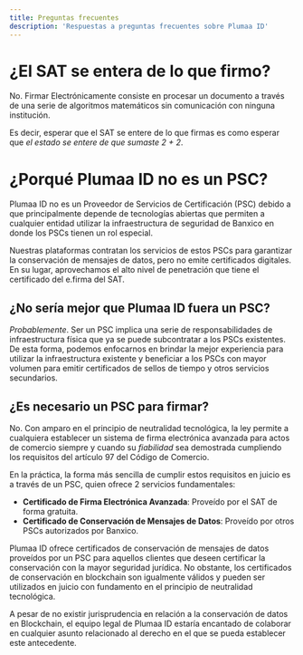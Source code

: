 ```yaml
---
title: Preguntas frecuentes
description: 'Respuestas a preguntas frecuentes sobre Plumaa ID'
---
```


# ¿El SAT se entera de lo que firmo?

No. Firmar Electrónicamente consiste en procesar un documento a través de una serie de algoritmos matemáticos sin comunicación con ninguna institución.

Es decir, esperar que el SAT se entere de lo que firmas es como esperar que _el estado se entere de que sumaste 2 + 2_.

# ¿Porqué Plumaa ID no es un PSC?

Plumaa ID no es un Proveedor de Servicios de Certificación (PSC) debido a que principalmente depende de tecnologías abiertas que permiten a cualquier entidad utilizar la infraestructura de seguridad de Banxico en donde los PSCs tienen un rol especial.

Nuestras plataformas contratan los servicios de estos PSCs para garantizar la conservación de mensajes de datos, pero no emite certificados digitales. En su lugar, aprovechamos el alto nivel de penetración que tiene el certificado del e.firma del SAT.

## ¿No sería mejor que Plumaa ID fuera un PSC?

_Probablemente_. Ser un PSC implica una serie de responsabilidades de infraestructura física que ya se puede subcontratar a los PSCs existentes. De esta forma, podemos enfocarnos en brindar la mejor experiencia para utilizar la infraestructura existente y beneficiar a los PSCs con mayor volumen para emitir certificados de sellos de tiempo y otros servicios secundarios.

## ¿Es necesario un PSC para firmar?

No. Con amparo en el principio de neutralidad tecnológica, la ley permite a cualquiera establecer un sistema de firma electrónica avanzada para actos de comercio siempre y cuando su _fiabilidad_ sea demostrada cumpliendo los requisitos del artículo 97 del Código de Comercio.

En la práctica, la forma más sencilla de cumplir estos requisitos en juicio es a través de un PSC, quien ofrece 2 servicios fundamentales:

- **Certificado de Firma Electrónica Avanzada**: Proveído por el SAT de forma gratuita.
- **Certificado de Conservación de Mensajes de Datos**: Proveído por otros PSCs autorizados por Banxico.

Plumaa ID ofrece certificados de conservación de mensajes de datos proveídos por un PSC para aquellos clientes que deseen certificar la conservación con la mayor seguridad jurídica. No obstante, los certificados de conservación en blockchain son igualmente válidos y pueden ser utilizados en juicio con fundamento en el principio de neutralidad tecnológica.

<Info>A pesar de no existir jurisprudencia en relación a la conservación de datos en Blockchain, el equipo legal de Plumaa ID estaría encantado de colaborar en cualquier asunto relacionado al derecho en el que se pueda establecer este antecedente.</Info>
